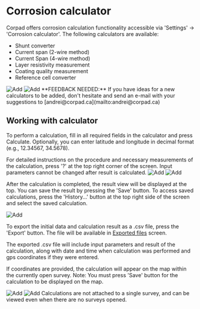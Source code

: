 
# Corrosion calculator

Corpad offers corrosion calculation functionality accessible via 'Settings' -> 'Corrosion calculator'. The following calculators are available:

- Shunt converter
- Current span (2-wire method)
- Current Span (4-wire method)
- Layer resistivity measurement
- Coating quality measurement
- Reference cell converter

<ImageView>
  <Image src="/images/calculator/8.1.png" alt="Add" width={300} height={300} />
  <Image src="/images/calculator/8.2.png" alt="Add" width={300} height={300} />
</ImageView>

<Callout>
  **FEEDBACK NEEDED:** If you have ideas for a new calculators to be added,
  don't hesitate and send an e-mail with your suggestions to
  [andrei@corpad.ca](mailto:andrei@corpad.ca)
</Callout>

## Working with calculator

To perform a calculation, fill in all required fields in the calculator and press Calculate.
Optionally, you can enter latitude and longitude in decimal format (e.g., 12.34567, 34.5678).

For detailed instructions on the procedure and necessary measurements of the calculation, press '?' at the top right corner of the screen.
Input parameters cannot be changed after result is calculated. 
<ImageView>
  <Image src="/images/calculator/8.3.png" alt="Add" width={300} height={300} />
  <Image src="/images/calculator/8.6.png" alt="Add" width={300} height={300} />
</ImageView>

After the calculation is completed, the result view will be displayed at the top. You can save the result by pressing the 'Save' button. To access saved calculations, press the 'History…' button at the top right side of the screen and select the saved calculation.

<ImageView>
  <Image src="/images/calculator/8.4.png" alt="Add" width={300} height={300} />
</ImageView>

To export the initial data and calculation result as a .csv file, press the 'Export' button. The file will be available in [Exported files](./export/exported_files.mdx) screen.

The exported .csv file will include input parameters and result of the calculation, along with date and time when calculation was performed and gps coordinates if they were entered.

If coordinates are provided, the calculation will appear on the map within the currently open survey.
Note: You must press 'Save' button for the calculation to be displayed on the map.

<ImageView>
  <Image src="/images/calculator/8.7.png" alt="Add" width={300} height={300} />
 <Image src="/images/calculator/8.8.png" alt="Add" width={300} height={300} />
</ImageView>

<Callout type="info" emoji="ℹ️">
 Calculations are not attached to a single survey, and can be viewed even when there are no surveys opened.
</Callout>